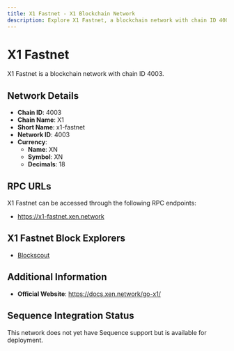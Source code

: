 ```yaml
--- 
title: X1 Fastnet - X1 Blockchain Network
description: Explore X1 Fastnet, a blockchain network with chain ID 4003. Learn about its native currency, XN, and how to interact with the network.
---
```


# X1 Fastnet

X1 Fastnet is a blockchain network with chain ID 4003.

## Network Details

- **Chain ID**: 4003
- **Chain Name**: X1
- **Short Name**: x1-fastnet
- **Network ID**: 4003
- **Currency**: 
  - **Name**: XN
  - **Symbol**: XN
  - **Decimals**: 18

## RPC URLs

X1 Fastnet can be accessed through the following RPC endpoints:

- https://x1-fastnet.xen.network

## X1 Fastnet Block Explorers

- [Blockscout](https://explorer.x1-fastnet.xen.network)

## Additional Information

- **Official Website**: https://docs.xen.network/go-x1/

## Sequence Integration Status

This network does not yet have Sequence support but is available for deployment.
